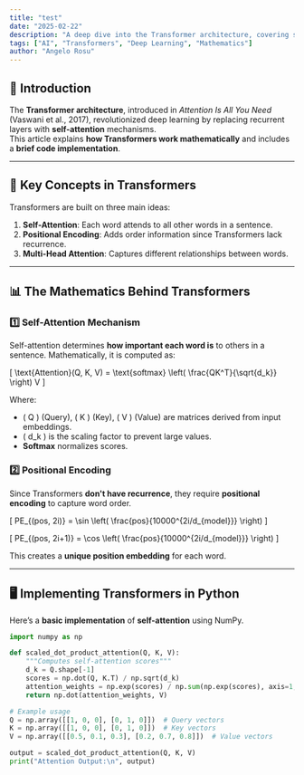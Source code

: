 ```yaml
---
title: "test"
date: "2025-02-22"
description: "A deep dive into the Transformer architecture, covering self-attention, positional encoding, and its impact on NLP."
tags: ["AI", "Transformers", "Deep Learning", "Mathematics"]
author: "Angelo Rosu"
---
```


## 📌 Introduction
The **Transformer architecture**, introduced in *Attention Is All You Need* (Vaswani et al., 2017), revolutionized deep learning by replacing recurrent layers with **self-attention** mechanisms.  
This article explains **how Transformers work mathematically** and includes a **brief code implementation**.

---

## 🔹 Key Concepts in Transformers
Transformers are built on three main ideas:
1. **Self-Attention**: Each word attends to all other words in a sentence.
2. **Positional Encoding**: Adds order information since Transformers lack recurrence.
3. **Multi-Head Attention**: Captures different relationships between words.

---

## 📊 The Mathematics Behind Transformers
### **1️⃣ Self-Attention Mechanism**
Self-attention determines **how important each word is** to others in a sentence.
Mathematically, it is computed as:

\[
\text{Attention}(Q, K, V) = \text{softmax} \left( \frac{QK^T}{\sqrt{d_k}} \right) V
\]

Where:
- \( Q \) (Query), \( K \) (Key), \( V \) (Value) are matrices derived from input embeddings.
- \( d_k \) is the scaling factor to prevent large values.
- **Softmax** normalizes scores.

### **2️⃣ Positional Encoding**
Since Transformers **don't have recurrence**, they require **positional encoding** to capture word order.

\[
PE_{(pos, 2i)} = \sin \left( \frac{pos}{10000^{2i/d_{model}}} \right)
\]

\[
PE_{(pos, 2i+1)} = \cos \left( \frac{pos}{10000^{2i/d_{model}}} \right)
\]

This creates a **unique position embedding** for each word.

---

## 🖥️ Implementing Transformers in Python
Here’s a **basic implementation** of **self-attention** using NumPy.

```python
import numpy as np

def scaled_dot_product_attention(Q, K, V):
    """Computes self-attention scores"""
    d_k = Q.shape[-1]
    scores = np.dot(Q, K.T) / np.sqrt(d_k)
    attention_weights = np.exp(scores) / np.sum(np.exp(scores), axis=1, keepdims=True)
    return np.dot(attention_weights, V)

# Example usage
Q = np.array([[1, 0, 0], [0, 1, 0]])  # Query vectors
K = np.array([[1, 0, 0], [0, 1, 0]])  # Key vectors
V = np.array([[0.5, 0.1, 0.3], [0.2, 0.7, 0.8]])  # Value vectors

output = scaled_dot_product_attention(Q, K, V)
print("Attention Output:\n", output)
